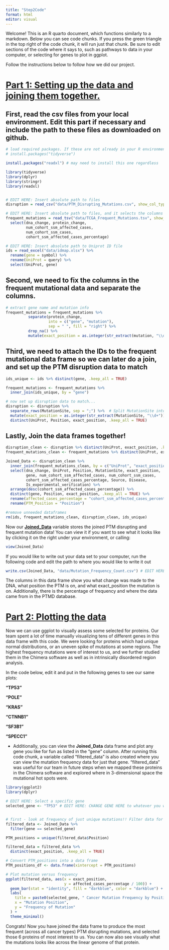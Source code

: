 ```yaml
---
title: "Step2Code"
format: html
editor: visual
---
```


Welcome! This is an R quarto document, which functions similarly to a markdown. Below you can see code chunks. If you press the green triangle in the top right of the code chunk, it will run just that chunk. Be sure to edit sections of the code where it says to, such as pathways to data in your computer, or selecting for genes to plot in ggplot.

Follow the instructions below to follow how we did our project.

# [Part 1: Setting up the data and joining them together.]{.underline}

## First, read the csv files from your local environment. Edit this part if necessary and include the path to these files as downloaded on github.

```r
# load required packages. If these are not already in your R environment, call these two lines to install them
# install.packages("tidyverse")

install.packages("readxl") # may need to install this one regardless

library(tidyverse)
library(dplyr)
library(stringr)
library(readxl)


# EDIT HERE: Insert absolute path to files
disruption = read_csv("data/PTM_Disrupting_Mutations.csv", show_col_types = FALSE) %>% suppressWarnings()

# EDIT HERE: Insert absolute path to files, and it selects the columns needed
frequent_mutations = read_tsv("data/TCGA_Frequent_Mutations.tsv", show_col_types = FALSE) %>% 
  select(dna_change, protein_change, 
         num_cohort_ssm_affected_cases,
         num_cohort_ssm_cases,
         cohort_ssm_affected_cases_percentage)

# EDIT HERE: Insert absolute path to Uniprot ID file
ids = read_excel("data/idmap.xlsx") %>%
  rename(gene = symbol) %>%
  rename(UniProt = query) %>%
  select(UniProt, gene)
```

## Second, we need to fix the columns in the frequent mutational data and separate the columns.

```r
# extract gene name and mutation info
frequent_mutations = frequent_mutations %>%
          separate(protein_change, 
                   into = c("gene", "mutation"), 
                   sep = " ", fill = "right") %>%
          drop_na() %>%
          mutate(exact_position = as.integer(str_extract(mutation, "\\d+")))
```

## Third, we need to attach the IDs to the frequent mutational data frame so we can later do a join, and set up the PTM disruption data to match

```r
ids_unique <- ids %>% distinct(gene, .keep_all = TRUE)

frequent_mutations <- frequent_mutations %>%
  inner_join(ids_unique, by = "gene")

# now set up disruption data to match...
disruption <- disruption %>%
  separate_rows(MutationSite, sep = ";") %>%  # Split MutationSite into multiple rows
  mutate(exact_position = as.integer(str_extract(MutationSite, "\\d+"))) %>%
  distinct(UniProt, Position, exact_position, .keep_all = TRUE) 
```

## Lastly, Join the data frames together!

```r
disruption_clean <- disruption %>% distinct(UniProt, exact_position, .keep_all = TRUE)
frequent_mutations_clean <- frequent_mutations %>% distinct(UniProt, exact_position, .keep_all = TRUE)

Joined_Data <- disruption_clean %>%
  inner_join(frequent_mutations_clean, by = c("UniProt", "exact_position")) %>%
  select(dna_change, UniProt, Position, MutationSite, exact_position,
         gene, num_cohort_ssm_affected_cases, num_cohort_ssm_cases,
         cohort_ssm_affected_cases_percentage, Source, Disease,
         Is_experimental_verification) %>%
  arrange(desc(cohort_ssm_affected_cases_percentage)) %>%
  distinct(gene, Position, exact_position, .keep_all = TRUE) %>%
  rename(affected_cases_percentage = "cohort_ssm_affected_cases_percentage") %>%
  rename(PTM_Position = "Position")

#remove unneeded dataframes
rm(ids, frequent_mutations_clean, disruption_clean, ids_unique)
```

Now our [**Joined_Data**]{.underline} variable stores the joined PTM disrupting and frequent mutation data! You can view it if you want to see what it looks like by clicking it on the right under your environment, or calling:

```r
view(Joined_Data)
```

If you would like to write out your data set to your computer, run the following code and edit the path to where you would like to write it out

```r
write.csv(Joined_Data, "data/Mutation_Frequency_Count.csv") # EDIT HERE: define the path you want to write out the data for.
```

The columns in this data frame show you what change was made to the DNA, what position the PTM is on, and what exact_position the mutation is on. Additionally, there is the percentage of frequency and where the data came from in the PTMD database.

# [Part 2: Plotting the data]{.underline}

Now we can use ggplot to visually assess some selected for proteins. Our team spent a lot of time manually visualizing tens of different genes in this data frame with this code. We were looking for proteins which had unique normal distributions, or an uneven spike of mutations at some regions. The highest frequency mutations were of interest to us, and we further studied them in the Chimera software as well as in intrinsically disordered region analysis.

In the code below, edit it and put in the following genes to see our same plots:

**"TP53"**

**"POLE"**

**"KRAS"**

**"CTNNB1"**

**"SF3B1"**

**"SPECC1"**

-   Additionally, you can view the **Joined_Data** data frame and plot any gene you like for fun as listed in the "gene" column. After running this code chunk, a variable called "filtered_data" is also created where you can view the mutation frequency data for just that gene. "filtered_data" was useful for our team in future steps when we mapped these proteins in the Chimera software and explored where in 3-dimensional space the mutational hot spots were.

```r
library(ggplot2)
library(dplyr)

# EDIT HERE: Select a specific gene
selected_gene <- "TP53" # EDIT HERE: CHANGE GENE HERE to whatever you want


# first - look at frequency of just unique mutations!! Filter data for the chosen gene
filtered_data <- Joined_Data %>%
  filter(gene == selected_gene) 

PTM_positions = unique(filtered_data$Position)

filtered_data = filtered_data %>%
  distinct(exact_position, .keep_all = TRUE)

# Convert PTM_positions into a data frame
PTM_positions_df <- data.frame(xintercept = PTM_positions)

# Plot mutation versus frequency
ggplot(filtered_data, aes(x = exact_position, 
                          y = affected_cases_percentage / 100)) +
  geom_bar(stat = "identity", fill = "darkblue", color = "darkblue") +
  labs(
    title = paste0(selected_gene, " Cancer Mutation Frequency by Position"),
    x = "Mutation Position",
    y = "Frequency of Mutation"
  ) +
  theme_minimal()
```

Congrats! Now you have joined the data frame to produce the most frequent (across all cancer types) PTM disrupting mutations, and selected those 6 proteins of most interest to us. You can now also see visually what the mutations looks like across the linear genome of that protein.
